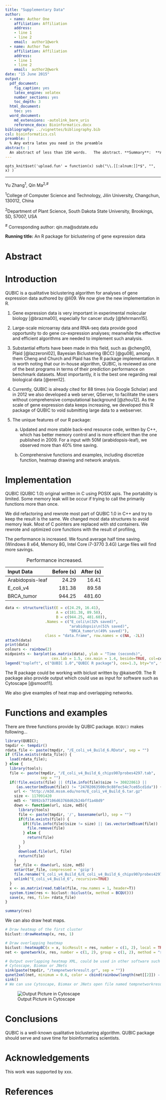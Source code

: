 ```yaml
---
title: "Supplementary Data"
author:
  - name: Author One
    affiliation: Affiliation
    address:
    - line 1
    - line 2
    email:  author1@work
  - name: Author Two
    affiliation: Affiliation
    address:
    - line 1
    - line 2
    email:  author2@work
date: "15 June 2015"
output:
  pdf_document:
    fig_caption: yes
    latex_engine: xelatex
    number_sections: yes
    toc_depth: 3
  html_document:
    toc: yes
  word_document:
    md_extensions: -autolink_bare_uris
    reference_docx: Bioinformatics.docx
bibliography: ../vignettes/bibliography.bib
csl: bioinformatics.csl
preamble: |
  % Any extra latex you need in the preamble
abstract: |
  An abstract of less than 150 words.   The abstract. **Summary**:  **Availability**:<!---张禹。请参考这个文章的摘要把摘要中的summary和availabillity完成。--> **Contact**: qin.ma@sdstate.edu **Supplementary information:** Supplementary data are available at *Bioinformatics* online.
---
```

```
opts_knit$set('upload.fun' = function(x) sub("\\.[[:alnum:]]*$", "", x) ) 
```
<!--pandoc
format: latex
latex-engine: xelatex
default-image-extension: pdf

format: html
default-image-extension: png
-->
---

Yu Zhang^1^, Qin Ma^2,\#^

^1^College of Computer Science and Technology, Jilin University,
Changchun, 130012, China

^2^Department of Plant Science, South Dakota State University,
Brookings, SD, 57007, USA

^\#^ Corresponding author: qin.ma@sdstate.edu

**Running title:** An R package for biclustering of gene expression data

Abstract
========


Introduction
============

QUBIC is a qualitative biclustering algorithm for analyses of gene
expression data authored by @li09. We now give the new
implementation in R.

1.  Gene expression data is very important in experimental molecular biology [@brazma00], especially for cancer study [@fehrmann15].<!---Try to find some description in QUBIC paper and other related papers. 注意引用相关文献。最好有些最新的。-->

2.  Large-scale microarray data and RNA-seq data provide good
    opportunity to do gene co-expression analyses; meanwhile the
    effective and efficient algorithms are needed to implement such
    analysis.

3.  Substantial efforts have been made in this field, such as @cheng00, Plaid [@lazzeroni02], Bayesian Biclustering (BCC) [@gu08]<!---列举出主要的几个双聚类软件。具体的可以参见这个review：http://bib.oxfordjournals.org/content/early/2012/07/06/bib.bbs032.full-->, among them Cheng and Church and Plaid has the R package implementation. It is worth
    noting that our in-house algorithm, QUBIC, is reviewed as one of the
    best programs in terms of their prediction performance on benchmark
    datasets. Most importantly, it is the best one regarding real
    biological data [@eren12].

4.  Currently, QUBIC is already cited for 88 times (via Google Scholar) and in 2012 we also
    developed a web server, QServer, to facilitate the users without
    comprehensive computational background [@zhou12]. As the
    scale of gene expression data keeps increasing, we developed this R
    package of QUBIC to void submitting large data to a webserver.

5.  The unique features of our R package:

    a.  Updated and more stable back-end resource code, written by C++,
        which has better memory control and is more efficient than the
        one published in 2009. 
        For a input with 50M (arabidopsis-leaf), we observed more than 40% time saving.
        <!--- you may want to explain why it is more efficient. 也就是你对源程序的关键改动和具体提高的程度百分比。 -->

    b.  Comprehensive functions and examples, including discretize function, heatmap drawing and network analysis.<!---please enrich this part,这里要突出我们所有的功能，譬如离散化，图形化，网络分析以及围绕bicluster的各种小功能。-->

Implementation
==============

QUBIC (QUBIC 1.0) original written in C using POSIX apis. The
portability is limited. Some memory leak will be occur if trying to call
the primarily functions more than once.

We did refactoring and rewrote most part of QUBIC 1.0 in C++ and try to keep
the result is the same. We changed most data structures to avoid memory leak. 
Most of C pointers are replaced with std containers. 
We rewrote and optimized core functions with the result of profiling,
<!--- 这个可以更加具体，到底怎样改的，譬如更换了fibunaqie 堆等等。同时提一下这个版本非常方便进一步的功能开发和更新。-->

The performance is increased. We found average half time saving. (Windows 8 x64, Memory 8G, Intel Core i7-3770 3.4G) Large files will find more savings.

Input Data          Before (s)      After (s)
----------------  ------------   ------------
Arabidopsis-leaf         24.29          16.41
E_coli_v4               181.38          89.58
BRCA_tumor              944.25         481.60

Table:  Performance increased.

```r
data <- structure(list(E = c(24.29, 16.41),
                       A = c(181.38, 89.58),
                       B = c(944.25, 481.60)),
                  .Names = c("E_coli\n(32% saved)", 
                             "arabidopsis\n(51% saved)", 
                             "BRCA_tumor\n(49% saved)"),
                  class = "data.frame", row.names = c(NA, -2L))
attach(data)
print(data)
colours <- rainbow(2)
midpoints <- barplot(as.matrix(data), ylab = "Time (seconds)", 
                     cex.lab = 1.5, cex.main = 1.4, beside=TRUE, col=colours)
legend("topleft", c("QUBIC 1.0","QUBIC R package"), cex=1.3, bty="n", fill=colours)
```

<!--- 要有具体的百分比。这里建议在附件中加上一个图或者表格，在几套不同的数据上比较一下原来版本和目前版本的时间。
同时可以引用QUBIC的原文，在附件中我当时比较了时间，QUBIC是最快的。所以这里你只要说明Rpackage比QUBIC更快就好了。-->

The R package could be working with biclust<!---除了这个，我们还要提我们可以和cytoscape结合做后续的网络化分析。 --> written by @kaiser09.
The R package also provide output which could use as input for software such as Cytoscape [@smoot11].

We also give examples of heat map and overlapping networks.

Functions and examples
======================

There are three functions provide by QUBIC package. ```BCQU()``` makes
following...
```r
library(QUBIC);
tmpdir <- tempdir()
rdata_file <- paste(tmpdir, "/E_coli_v4_Build_6.RData", sep = "")
if (file.exists(rdata_file)) {
  load(rdata_file);
} else {
  library(tools);
  file <- paste(tmpdir, "/E_coli_v4_Build_6_chips907probes4297.tab",
                sep = "")
  if(!file.exists(file) || (file.info(file)$size != 30822861) ||
     (as.vector(md5sum(file)) != "24702063500c9c88fec54c7ce65cd1da")) {
    url <- "http://m3d.mssm.edu/norm/E_coli_v4_Build_6.tar.gz"
    size <- 117091420
    md5 <- "8092cb77106d63768d62b24bff1a48d9"
    down <- function(url, size, md5){
      library(tools)
      file <- paste(tmpdir, '/', basename(url), sep = "")
      if(file.exists(file)) {
        if((file.info(file)$size != size) || (as.vector(md5sum(file)) != md5)) {
          file.remove(file)
        } else {
          return(file)
        }
      }
      download.file(url, file)
      return(file)
    }
    tar_file <- down(url, size, md5)
    untar(tar_file, compressed = 'gzip')
    file.rename("E_coli_v4_Build_6/E_coli_v4_Build_6_chips907probes4297.tab", file)
    unlink("E_coli_v4_Build_6", recursive=TRUE)
  }
  x <- as.matrix(read.table(file, row.names = 1, header=T))
  system.time(res <- biclust::biclust(x, method = BCQU()))
  save(x, res, file= rdata_file)
}

summary(res)
```


We can also draw heat maps.


```r
# Draw heatmap of the first cluster
biclust::drawHeatmap(x, res, 1)

# Draw overlapping heatmap
biclust::heatmapBC(x = x, bicResult = res, number = c(1, 2), local = TRUE)
net <- qunetwork(x, res, number = c(1, 2), group = c(1, 2), method = "spearman")
```

```r
# Output overlapping heatmap XML, could be used in other software such as
# Cytoscape, Biomax or JNets
sink(paste(tmpdir, "/tempnetworkresult.gr", sep = ""))
qunet2xml(net, minimum = 0.6, color = cbind(rainbow(length(net[[2]]) - 1), "gray"))
sink()
# We can use Cytoscape, Biomax or JNets open file named tempnetworkresult.gr
```
![Output Picture in Cytoscape](Cytoscape)

Conclusions
===========

QUBIC is a well-known qualitative biclustering algorithm. QUBIC package
should serve and save time for bioinformatics scientists.

Acknowledgements
================

This work was supported by xxx<!---如果你那边有funding，可以加在这里。-->.

References
==========
